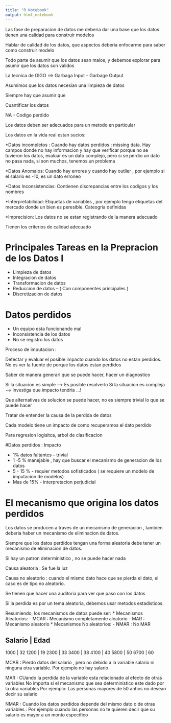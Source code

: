 ```yaml
---
title: "R Notebook"
output: html_notebook
---
```


Las fase de preparacion de datos me deberia dar una base que los datos tienen una calidad 
para construir modelos

Hablar de calidad de los datos, que aspectos deberia enfocarme para saber como construir modelo

Todo parte de asumir que los datos sean malos, y debemos explorar para asumir que los datos son validos

La tecnica de GIGO ==> Garbaga Input -- Garbage Output

Asumimos que los datos necesian una limpieza de datos

Siempre hay que asumir que 

Cuantificar los datos

NA - Codigo perdido

###################################################

Los datos deben ser adecuados para un metodo en particular

Los datos en la vida real estan sucios:

*Datos incompletos : Cuando hay datos perdidos : missing data. Hay campos donde no hay informacion y hay que verificar porque no se tuvieron los datos, evaluar es un dato complejo, pero si se perdio un dato no pasa nada, si son muchos, tenemos un problema

*Datos Anomalos: Cuando hay errores y cuando hay outlier , por ejemplo si el salario es -10, es un dato erroneo

*Datos Inconsistencias: Contienen discrepancias entre los codigos y los nombres

*Interpretabilidad: Etiquetas de variables , por ejemplo tengo etiquetas del mercado donde un bien es peresible. Cateogria definidas

*Imprecision: Los datos no se estan registrando de la manera adecuado

Tienen los criterios de calidad adecuado

# Principales Tareas en la Prepracion de los Datos I

* Limpieza de datos
* Integracion de datos
* Transformacion de datos
* Reduccion de datos -- ( Con componentes principales )
* Discretizacion de datos

# Datos perdidos

* Un equipo esta funcionando mal
* Inconsistencia de los datos
* No se registro los datos

Proceso de imputacion :

Detectar y evaluar el posible impacto cuando los datos no estan perdidos. No es ver la fuente de porque los datos estan perdidos

Saber de manera generarl que se puede hacer, hacer un diagnostico

Si la situacion es simple --> Es posible resolverlo
Si la situacion es compleja --> investiga que impacto tendria ...!

Que alternativas de solucion se puede hacer, no es siempre trivial lo que se puede hacer

Tratar de entender la causa de la perdida de datos

Cada modelo tiene un impacto de como recuperamos el dato perdido

Para regresion logisitca, arbol de clasificacion 

#Datos perdidos : Impacto

- 1% datos faltantes -- trivial
- 1 -5 % manejable , hay que buscar el mecanismo de generacion de los datos
- 5 - 15 % - requier metodos sofisticados ( se requiere un modelo de imputacion de modelos)
- Mas de 15% - interpretacion perjudicial

# El mecanismo que origina los datos perdidos

Los datos se producen a traves de un mecanismo de generacion , tambien deberia haber un mecanismo de eliminacion de datos.

Siempre que los datos perdidos tengan una forma aleatoria debe tener un mecanismo de eliminacion de datos.

Si hay un patron deterministico , no se puede hacer nada

Causa aleatoria : Se fue la luz 

Causa no aleatorio : cuando el mismo dato hace que se pierda el dato, el caso es de tipo no aleatorio.

Se tienen que hacer una auditoria para ver que paso con los datos

Si la perdida es por un tema aleatoria, debemos usar metodos estadisticos.

Resumiendo, los mecanismos de datos puede ser:
* Mecanismos Aleatorios:
      - MCAR : Mecanismo completamente aleatorio
      - MAR : Mecanismo aleatorio
* Mecanismos No aleatorios: 
      - NMAR : No MAR    

Salario  |  Edad
------------------
1000     |  32
1200     |  19
2300     |  33
3400     |  38
4100     |  40
5800     |  50
6700     |  60


MCAR :
Pierdo datos del salario , pero no debido a la variable salario ni ninguna otra variable. 
Por ejemplo no hay salario 

MAR :
CUando la perdida de la variable esta relacionado al efecto de otras variables
No importa si el mecanismo que sea deterministico este dado por la otra variables
Por ejemplo: Las personas mayores de 50 anhos no desean decir su salario

NMAR :
Cuando los datos perdidos depende del mismo dato o de otras variables : Por ejemplo cuando las personas no te quieren decir que su salario es mayor a un monto especifico




```r

```


